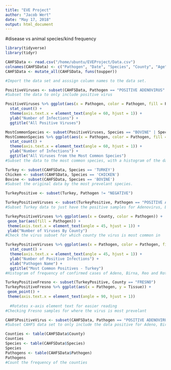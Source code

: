 ```yaml
---
title: "EVE Project"
author: "Jacob Wert"
date: "May 17, 2018"
output: html_document
---
```

#disease vs animal species/kind frequency

```r
library(tidyverse)
library(tidyr)

CAHFSData <- read.csv("/home/ubuntu/EVEProject/Data.csv")
colnames(CAHFSData) <- c("Pathogen", "Date", "Species", "County", "Age", "Tissue")
CAHFSData <- mutate_all(CAHFSData, funs(toupper))

#Import the data set and asssign column names to the data set.
```

```r
PositiveViruses <- subset(CAHFSData, Pathogen == "POSITIVE ADENOVIRUS" | Pathogen == "POSITIVE BIRNAVIRUS" | Pathogen == "POSITIVE CALICIVIRUS" | Pathogen == "POSITIVE CORONAVIRUS" | Pathogen == "POSITIVE ENTEROVIRUS" | Pathogen == "POSITIVE HERPESVIRUS" | Pathogen == "POSITIVE PARAMYXOVIRUS" | Pathogen == "POSITIVE PARAPOXVIRUS" | Pathogen == "POSITIVE POX VIRUS" | Pathogen == "POSITIVE REOVIRUS" | Pathogen == "POSITIVE ROTAVIRUS")
#Subset the data to only include positive virus

PositiveViruses %>% ggplot(aes(x = Pathogen, color = Pathogen, fill = Pathogen)) + 
  stat_count() + 
  theme(axis.text.x = element_text(angle = 60, hjust = 1)) +
  ylab("Number of Infections") +
  ggtitle("All Positive Viruses")

MostCommonSpecies <- subset(PositiveViruses, Species == "BOVINE" | Species == "CHICKEN" | Species == "TURKEY")
MostCommonSpecies %>% ggplot(aes(x = Pathogen, color = Pathogen, fill = Pathogen)) + 
  stat_count() + 
  theme(axis.text.x = element_text(angle = 60, hjust = 1)) +
  ylab("Number of Infections") +
  ggtitle("All Viruses from the Most Common Species")
#Subset the data to the most common species, with a histogram of the data
```


```r
Turkey <- subset(CAHFSData, Species == 'TURKEY')
Chicken <- subset(CAHFSData, Species == 'CHICKEN')
Bovine <- subset(CAHFSData, Species == 'BOVINE')
#Subset the original data by the most prevelant species.
```

```r
TurkeyPositive <- subset(Turkey, Pathogen != "NEGATIVE")
```


```r
TurkeyPositiveViruses <- subset(TurkeyPositive, Pathogen == "POSITIVE ADENOVIRUS" | Pathogen == "POSITIVE BIRNAVIRUS" | Pathogen == "POSITIVE REOVIRUS" | Pathogen == "POSITIVE ROTAVIRUS")
#Subset Turkey data to just have the positive samples for Adenovirus, Birnavirus, Reovirus and Reovirus
```

```r
TurkeyPositiveViruses %>% ggplot(aes(x = County, color = Pathogen)) + 
 geom_bar(aes(fill = Pathogen)) +
 theme(axis.text.x = element_text(angle = 45, hjust = 1)) +
 ylab("Number of Viruses By County")  
#Check the virus subset for which county the virus is most common in

TurkeyPositiveViruses %>% ggplot(aes(x = Pathogen, color = Pathogen, fill = Pathogen)) + 
  stat_count() + 
  theme(axis.text.x = element_text(angle = 45, hjust = 1)) +
  ylab("Number of Positive Infections") + 
  xlab("Pathogen Name") +
  ggtitle("Most Common Positives - Turkey") 
#Histogram of frequency of confirmed cases of Adeno, Birna, Reo and Rotavirus

```

```r
TurkeyPositiveFresno <- subset(TurkeyPositive, County == "FRESNO")
TurkeyPositiveFresno %>% ggplot(aes(x = Pathogen, y = Tissue)) + 
 geom_point() +
 theme(axis.text.x = element_text(angle = 90, hjust = 1)) 
  
  #Rotates x-axis element text for easier reading
#Checking Fresno samples for where the virus is most prevelant
```

```r
CAHFSPositiveVirus <- subset(CAHFSData, Pathogen == "POSITIVE ADENOVIRUS" | Pathogen == "POSITIVE BIRNAVIRUS" | Pathogen == "POSITIVE REOVIRUS" | Pathogen == "POSITIVE ROTAVIRUS")
#Subset CAHFS data set to only include the data positive for Adeno, Birna, Reo and Rotavirus
```

```r
Counties <- table(CAHFSData$County)
Counties
Species <- table(CAHFSData$Species)
Species
Pathogens <- table(CAHFSData$Pathogen)
Pathogens
#Count the frequency of the counties
```

